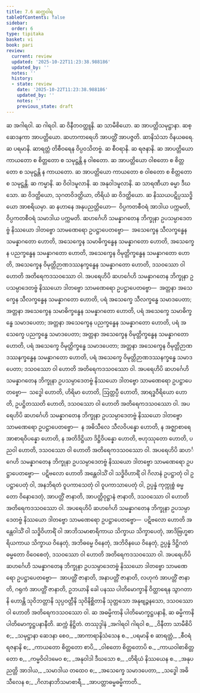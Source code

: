 ```yaml
---
title: 7.6 ဆက္ကဝါရ
tableOfContents: false
sidebar:
  order: 6
type: tipitaka
basket: vi
book: pari
review:
  current: review
  updated: '2025-10-22T11:23:38.988186'
  updated_by: ''
  notes: ''
  history:
  - state: review
    date: '2025-10-22T11:23:38.988186'
    updated_by: ''
    notes: ''
    previous_state: draft
---
```



<ReviewStatus review={frontmatter.review} showDetails={true} />

<HypothesisAnnotation frontmatter={frontmatter} />

<DynamicBreadcrumb />

<Division number="326" book="pari" e="ch" v="5" p="237">

<Paragraph number="1520" book="pari">
ဆ အဂါရဝါ. ဆ ဂါရဝါ. ဆ ဝိနီတဝတ္ထူနိ. ဆ သာမီစိယော. ဆ အာပတ္တိသမုဋ္ဌာနာ. ဆစ္ဆေဒနကာ အာပတ္တိယော. ဆဟာကာရေဟိ အာပတ္တိံ အာပဇ္ဇတိ. ဆာနိသံသာ ဝိနယဓရေ. ဆ ပရမာနိ. ဆာရတ္တံ တိစီဝရေန ဝိပ္ပဝသိတဗ္ဗံ. ဆ စီဝရာနိ. ဆ ရဇနာနိ. ဆ အာပတ္တိယော ကာယတော စ စိတ္တတော စ သမုဋ္ဌန္တိ န ဝါစတော. ဆ အာပတ္တိယော ဝါစတော စ စိတ္တတော စ သမုဋ္ဌန္တိ န ကာယတော. ဆ အာပတ္တိယော ကာယတော စ ဝါစတော စ စိတ္တတော စ သမုဋ္ဌန္တိ. ဆ ကမ္မာနိ. ဆ ဝိဝါဒမူလာနိ. ဆ အနုဝါဒမူလာနိ. ဆ သာရဏီယာ ဓမ္မာ ဒီဃသော. ဆ ဝိဒတ္ထိယော, သုဂတဝိဒတ္ထိယာ, တိရိယံ ဆ ဝိဒတ္ထိယော. ဆ နိဿယပဋိပ္ပဿဒ္ဓိယော အာစရိယမှာ. ဆ နဟာနေ အနုပညတ္တိယော—  ဝိပ္ပကတစီဝရံ အာဒါယ ပက္ကမတိ, ဝိပ္ပကတစီဝရံ သမာဒါယ ပက္ကမတိ.
</Paragraph>

<Paragraph number="1521" book="pari">
ဆဟင်္ဂေဟိ သမန္နာဂတေန ဘိက္ခုနာ ဥပသမ္ပာဒေတဗ္ဗံ နိဿယော ဒါတဗ္ဗော သာမဏေရော ဥပဋ္ဌာပေတဗ္ဗော—  အသေက္ခေန သီလက္ခန္ဓေန သမန္နာဂတော ဟောတိ, အသေက္ခေန သမာဓိက္ခန္ဓေန သမန္နာဂတော ဟောတိ, အသေက္ခေန ပညက္ခန္ဓေန သမန္နာဂတော ဟောတိ, အသေက္ခေန ဝိမုတ္တိက္ခန္ဓေန သမန္နာဂတော ဟောတိ, အသေက္ခေန ဝိမုတ္တိဉာဏဒဿနက္ခန္ဓေန သမန္နာဂတော ဟောတိ, ဒသဝဿော ဝါ ဟောတိ အတိရေကဒသဝဿော ဝါ.
</Paragraph>

<Paragraph number="1522" book="pari">
အပရေဟိပိ ဆဟင်္ဂေဟိ သမန္နာဂတေန ဘိက္ခုနာ ဥပသမ္ပာဒေတဗ္ဗံ နိဿယော ဒါတဗ္ဗော သာမဏေရော ဥပဋ္ဌာပေတဗ္ဗော—  အတ္တနာ အသေက္ခေန သီလက္ခန္ဓေန သမန္နာဂတော ဟောတိ, ပရံ အသေက္ခေ သီလက္ခန္ဓေ သမာဒပေတာ; အတ္တနာ အသေက္ခေန သမာဓိက္ခန္ဓေန သမန္နာဂတော ဟောတိ, ပရံ အသေက္ခေ သမာဓိက္ခန္ဓေ သမာဒပေတာ; အတ္တနာ အသေက္ခေန ပညက္ခန္ဓေန သမန္နာဂတော ဟောတိ, ပရံ အသေက္ခေ ပညက္ခန္ဓေ သမာဒပေတာ; အတ္တနာ အသေက္ခေန ဝိမုတ္တိက္ခန္ဓေန သမန္နာဂတော ဟောတိ, ပရံ အသေက္ခေ ဝိမုတ္တိက္ခန္ဓေ သမာဒပေတာ; အတ္တနာ အသေက္ခေန ဝိမုတ္တိဉာဏဒဿနက္ခန္ဓေန သမန္နာဂတော ဟောတိ, ပရံ အသေက္ခေ ဝိမုတ္တိဉာဏဒဿနက္ခန္ဓေ သမာဒပေတာ; ဒသဝဿော ဝါ ဟောတိ အတိရေကဒသဝဿော ဝါ.
</Paragraph>

<Paragraph number="1523" book="pari">
အပရေဟိပိ ဆဟင်္ဂေဟိ သမန္နာဂတေန ဘိက္ခုနာ ဥပသမ္ပာဒေတဗ္ဗံ နိဿယော ဒါတဗ္ဗော သာမဏေရော ဥပဋ္ဌာပေတဗ္ဗော—  သဒ္ဓေါ ဟောတိ, ဟိရိမာ ဟောတိ, ဩတ္တပ္ပီ ဟောတိ, အာရဒ္ဓဝီရိယော ဟောတိ, ဥပဋ္ဌိတဿတိ ဟောတိ, ဒသဝဿော ဝါ ဟောတိ အတိရေကဒသဝဿော ဝါ.
</Paragraph>

<Paragraph number="1524" book="pari">
အပရေဟိပိ ဆဟင်္ဂေဟိ သမန္နာဂတေန ဘိက္ခုနာ ဥပသမ္ပာဒေတဗ္ဗံ နိဿယော ဒါတဗ္ဗော သာမဏေရော ဥပဋ္ဌာပေတဗ္ဗော—  န အဓိသီလေ သီလဝိပန္နော ဟောတိ, န အဇ္ဈာစာရေ အာစာရဝိပန္နော ဟောတိ, န အတိဒိဋ္ဌိယာ ဒိဋ္ဌိဝိပန္နော ဟောတိ, ဗဟုဿုတော ဟောတိ, ပညဝါ ဟောတိ, ဒသဝဿော ဝါ ဟောတိ အတိရေကဒသဝဿော ဝါ.
</Paragraph>

<Paragraph number="1525" book="pari">
အပရေဟိပိ ဆဟင်္ဂေဟိ သမန္နာဂတေန ဘိက္ခုနာ ဥပသမ္ပာဒေတဗ္ဗံ နိဿယော ဒါတဗ္ဗော သာမဏေရော ဥပဋ္ဌာပေတဗ္ဗော—  ပဋိဗလော ဟောတိ အန္တေဝါသိံ ဝါ သဒ္ဓိဝိဟာရိံ ဝါ ဂိလာနံ ဥပဋ္ဌာတုံ ဝါ ဥပဋ္ဌာပေတုံ ဝါ, အနဘိရတံ ဝူပကာသေတုံ ဝါ ဝူပကာသာပေတုံ ဝါ, ဥပ္ပန္နံ ကုက္ကုစ္စံ ဓမ္မတော ဝိနောဒေတုံ, အာပတ္တိံ ဇာနာတိ, အာပတ္တိဝုဋ္ဌာနံ ဇာနာတိ, ဒသဝဿော ဝါ ဟောတိ အတိရေကဒသဝဿော ဝါ.
</Paragraph>

<Paragraph number="1526" book="pari">
အပရေဟိပိ ဆဟင်္ဂေဟိ သမန္နာဂတေန ဘိက္ခုနာ ဥပသမ္ပာဒေတဗ္ဗံ နိဿယော ဒါတဗ္ဗော သာမဏေရော ဥပဋ္ဌာပေတဗ္ဗော—  ပဋိဗလော ဟောတိ အန္တေဝါသိံ ဝါ သဒ္ဓိဝိဟာရိံ ဝါ အာဘိသမာစာရိကာယ သိက္ခာယ သိက္ခာပေတုံ, အာဒိဗြဟ္မစာရိယကာယ သိက္ခာယ ဝိနေတုံ, အဘိဓမ္မေ ဝိနေတုံ, အဘိဝိနယေ ဝိနေတုံ, ဥပ္ပန္နံ ဒိဋ္ဌိဂတံ ဓမ္မတော ဝိဝေစေတုံ, ဒသဝဿော ဝါ ဟောတိ အတိရေကဒသဝဿော ဝါ.
</Paragraph>

<Paragraph number="1527" book="pari">
အပရေဟိပိ ဆဟင်္ဂေဟိ သမန္နာဂတေန ဘိက္ခုနာ ဥပသမ္ပာဒေတဗ္ဗံ နိဿယော ဒါတဗ္ဗော သာမဏေရော ဥပဋ္ဌာပေတဗ္ဗော—  အာပတ္တိံ ဇာနာတိ, အနာပတ္တိံ ဇာနာတိ, လဟုကံ အာပတ္တိံ ဇာနာတိ, ဂရုကံ အာပတ္တိံ ဇာနာတိ, ဥဘယာနိ ခေါ ပနဿ ပါတိမောက္ခာနိ ဝိတ္ထာရေန သွာဂတာနိ ဟောန္တိ သုဝိဘတ္တာနိ သုပ္ပဝတ္တီနိ သုဝိနိစ္ဆိတာနိ သုတ္တသော အနုဗျဉ္ဇနသော, ဒသဝဿော ဝါ ဟောတိ အတိရေကဒသဝဿော ဝါ.
</Paragraph>

<Paragraph number="1528" book="pari">
ဆ အဓမ္မိကာနိ ပါတိမောက္ခဋ္ဌပနာနိ, ဆ ဓမ္မိကာနိ ပါတိမောက္ခဋ္ဌပနာနီတိ.

</Paragraph>
</Division>

<Paragraph number="1529" type="center" book="pari">
ဆက္ကံ နိဋ္ဌိတံ.



</Paragraph>

<Paragraph number="1530" type="center" book="pari">
တဿုဒ္ဒါနံ


</Paragraph>

<Paragraph number="1531" type="verses" book="pari">
_အဂါရဝါ ဂါရဝါ စ,_  
_ဝိနီတာ သာမီစိပိ စ;_  
_သမုဋ္ဌာနာ ဆေဒနာ စေဝ,_  
_အာကာရာနိသံသေန စ._  

</Paragraph>

<Paragraph number="1532" type="verses" book="pari">
_ပရမာနိ စ ဆာရတ္တံ,_  
_စီဝရံ ရဇနာနိ စ;_  
_ကာယတော စိတ္တတော စာပိ,_  
_ဝါစတော စိတ္တတောပိ စ._  

</Paragraph>

<Paragraph number="1533" type="verses" book="pari">
_ကာယဝါစာစိတ္တတော စ,_  
_ကမ္မဝိဝါဒမေဝ စ;_  
_အနုဝါဒါ ဒီဃသော စ,_  
_တိရိယံ နိဿယေန စ._  

</Paragraph>

<Paragraph number="1534" type="verses" book="pari">
_အနုပညတ္တိ အာဒါယ,_  
_သမာဒါယ တထေဝ စ;_  
_အသေက္ခေ သမာဒပေတာ,_  
_သဒ္ဓေါ အဓိသီလေန စ;_  
_ဂိလာနာဘိသမာစာရီ,_  
_အာပတ္တာဓမ္မဓမ္မိကာတိ._
</Paragraph>